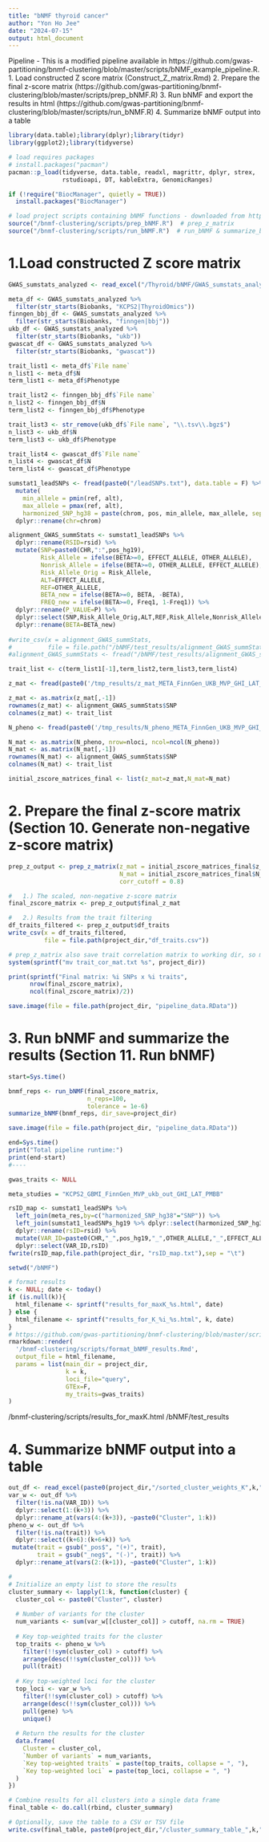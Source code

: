 ```yaml
---
title: "bNMF thyroid cancer"
author: "Yon Ho Jee"
date: "2024-07-15"
output: html_document
---
```

Pipeline - This is a modified pipeline available in https://github.com/gwas-partitioning/bnmf-clustering/blob/master/scripts/bNMF_example_pipeline.R. 
1. Load constructed Z score matrix (Construct_Z_matrix.Rmd)
2. Prepare the final z-score matrix (https://github.com/gwas-partitioning/bnmf-clustering/blob/master/scripts/prep_bNMF.R)
3. Run bNMF and export the results in html (https://github.com/gwas-partitioning/bnmf-clustering/blob/master/scripts/run_bNMF.R)
4. Summarize bNMF output into a table

```r
library(data.table);library(dplyr);library(tidyr)
library(ggplot2);library(tidyverse)
```

```r
# load requires packages
# install.packages("pacman")
pacman::p_load(tidyverse, data.table, readxl, magrittr, dplyr, strex,
               rstudioapi, DT, kableExtra, GenomicRanges)

if (!require("BiocManager", quietly = TRUE))
  install.packages("BiocManager")

# load project scripts containing bNMF functions - downloaded from https://github.com/gwas-partitioning/bnmf-clustering/tree/master/scripts
source("/bnmf-clustering/scripts/prep_bNMF.R")  # prep_z_matrix
source("/bnmf-clustering/scripts/run_bNMF.R")  # run_bNMF & summarize_bNMF
```

# 1.Load constructed Z score matrix
```r
GWAS_sumstats_analyzed <- read_excel("/Thyroid/bNMF/GWAS_sumstats_analyzed.xlsx")

meta_df <- GWAS_sumstats_analyzed %>%
  filter(str_starts(Biobanks, "KCPS2|ThyroidOmics"))
finngen_bbj_df <- GWAS_sumstats_analyzed %>%
  filter(str_starts(Biobanks, "finngen|bbj")) 
ukb_df <- GWAS_sumstats_analyzed %>%
  filter(str_starts(Biobanks, "ukb"))
gwascat_df <- GWAS_sumstats_analyzed %>%
  filter(str_starts(Biobanks, "gwascat"))

trait_list1 <- meta_df$`File name`
n_list1 <- meta_df$N
term_list1 <- meta_df$Phenotype

trait_list2 <- finngen_bbj_df$`File name`
n_list2 <- finngen_bbj_df$N
term_list2 <- finngen_bbj_df$Phenotype

trait_list3 <- str_remove(ukb_df$`File name`, "\\.tsv\\.bgz$")
n_list3 <- ukb_df$N
term_list3 <- ukb_df$Phenotype

trait_list4 <- gwascat_df$`File name`
n_list4 <- gwascat_df$N
term_list4 <- gwascat_df$Phenotype
```

```r
sumstat1_leadSNPs <- fread(paste0("/leadSNPs.txt"), data.table = F) %>% #full data available in Supplementary Table 2
  mutate(
    min_allele = pmin(ref, alt),
    max_allele = pmax(ref, alt),
    harmonized_SNP_hg38 = paste(chrom, pos, min_allele, max_allele, sep=":")) %>%
  dplyr::rename(chr=chrom) 

alignment_GWAS_summStats <- sumstat1_leadSNPs %>%
  dplyr::rename(RSID=rsid) %>%
  mutate(SNP=paste0(CHR,":",pos_hg19),
         Risk_Allele = ifelse(BETA>=0, EFFECT_ALLELE, OTHER_ALLELE),
         Nonrisk_Allele = ifelse(BETA>=0, OTHER_ALLELE, EFFECT_ALLELE),
         Risk_Allele_Orig = Risk_Allele,
         ALT=EFFECT_ALLELE, 
         REF=OTHER_ALLELE,
         BETA_new = ifelse(BETA>=0, BETA, -BETA),
         FREQ_new = ifelse(BETA>=0, Freq1, 1-Freq1)) %>%
  dplyr::rename(P_VALUE=P) %>%
  dplyr::select(SNP,Risk_Allele_Orig,ALT,REF,Risk_Allele,Nonrisk_Allele,P_VALUE,BETA_new) %>%
  dplyr::rename(BETA=BETA_new)  
  
#write_csv(x = alignment_GWAS_summStats,
#          file = file.path("/bNMF/test_results/alignment_GWAS_summStats.csv"))
#alignment_GWAS_summStats <- fread("/bNMF/test_results/alignment_GWAS_summStats.csv", data.table = F)
```

```r
trait_list <- c(term_list1[-1],term_list2,term_list3,term_list4)

z_mat <- fread(paste0('/tmp_results/z_mat_META_FinnGen_UKB_MVP_GHI_LAT_PMBB_autoreport.txt'), data.table = F)

z_mat <- as.matrix(z_mat[,-1])
rownames(z_mat) <- alignment_GWAS_summStats$SNP
colnames(z_mat) <- trait_list

N_pheno <- fread(paste0('/tmp_results/N_pheno_META_FinnGen_UKB_MVP_GHI_LAT_PMBB_autoreport.txt'), data.table = F)

N_mat <- as.matrix(N_pheno, nrow=nloci, ncol=ncol(N_pheno))
N_mat <- as.matrix(N_mat[,-1])
rownames(N_mat) <- alignment_GWAS_summStats$SNP
colnames(N_mat) <- trait_list

initial_zscore_matrices_final <- list(z_mat=z_mat,N_mat=N_mat)
```

# 2. Prepare the final z-score matrix (Section 10. Generate non-negative z-score matrix)
```r
prep_z_output <- prep_z_matrix(z_mat = initial_zscore_matrices_final$z_mat,
                               N_mat = initial_zscore_matrices_final$N_mat,
                               corr_cutoff = 0.8)

#   1.) The scaled, non-negative z-score matrix
final_zscore_matrix <- prep_z_output$final_z_mat

#   2.) Results from the trait filtering
df_traits_filtered <- prep_z_output$df_traits
write_csv(x = df_traits_filtered,
          file = file.path(project_dir,"df_traits.csv"))

# prep_z_matrix also save trait correlation matrix to working dir, so move to project dir
system(sprintf("mv trait_cor_mat.txt %s", project_dir))

print(sprintf("Final matrix: %i SNPs x %i traits",
      nrow(final_zscore_matrix),
      ncol(final_zscore_matrix)/2))

save.image(file = file.path(project_dir, "pipeline_data.RData"))
```

# 3. Run bNMF and summarize the results (Section 11. Run bNMF) 
```r
start=Sys.time()

bnmf_reps <- run_bNMF(final_zscore_matrix,
                      n_reps=100,
                      tolerance = 1e-6)
summarize_bNMF(bnmf_reps, dir_save=project_dir)

save.image(file = file.path(project_dir, "pipeline_data.RData"))

end=Sys.time()
print("Total pipeline runtime:")
print(end-start)
#----
```

```r
gwas_traits <- NULL

meta_studies = "KCPS2_GBMI_FinnGen_MVP_ukb_out_GHI_LAT_PMBB"

rsID_map <- sumstat1_leadSNPs %>%
  left_join(meta_res,by=c("harmonized_SNP_hg38"="SNP")) %>%
  left_join(sumstat1_leadSNPs_hg19 %>% dplyr::select(harmonized_SNP_hg38, harmonized_SNP,pos_hg19), by ="harmonized_SNP_hg38") %>%
  dplyr::rename(rsID=rsid) %>%
  mutate(VAR_ID=paste0(CHR,"_",pos_hg19,"_",OTHER_ALLELE,"_",EFFECT_ALLELE)) %>%
  dplyr::select(VAR_ID,rsID)
fwrite(rsID_map,file.path(project_dir, "rsID_map.txt"),sep = "\t")
```

```r
setwd("/bNMF")

# format results
k <- NULL; date <- today() 
if (is.null(k)){
  html_filename <- sprintf("results_for_maxK_%s.html", date)
} else {
  html_filename <- sprintf("results_for_K_%i_%s.html", k, date)
}
# https://github.com/gwas-partitioning/bnmf-clustering/blob/master/scripts/format_bNMF_results.Rmd
rmarkdown::render(
  '/bnmf-clustering/scripts/format_bNMF_results.Rmd',
  output_file = html_filename,
  params = list(main_dir = project_dir,
                k = k,
                loci_file="query",
                GTEx=F,
                my_traits=gwas_traits)
)
```
/bnmf-clustering/scripts/results_for_maxK.html
/bNMF/test_results

# 4. Summarize bNMF output into a table
```r
out_df <- read_excel(paste0(project_dir,"/sorted_cluster_weights_K",k,"_rev.xlsx")) 
var_w <- out_df %>%
  filter(!is.na(VAR_ID)) %>%
  dplyr::select(1:(k+3)) %>%
  dplyr::rename_at(vars(4:(k+3)), ~paste0("Cluster", 1:k))
pheno_w <- out_df %>%
  filter(!is.na(trait)) %>%
  dplyr::select((k+6):(k+6+k)) %>%
 mutate(trait = gsub("_pos$", "(+)", trait),
        trait = gsub("_neg$", "(-)", trait)) %>%
  dplyr::rename_at(vars(2:(k+1)), ~paste0("Cluster", 1:k))
```

```r
#
# Initialize an empty list to store the results
cluster_summary <- lapply(1:k, function(cluster) {
  cluster_col <- paste0("Cluster", cluster)
  
  # Number of variants for the cluster
  num_variants <- sum(var_w[[cluster_col]] > cutoff, na.rm = TRUE)
  
  # Key top-weighted traits for the cluster
  top_traits <- pheno_w %>%
    filter(!!sym(cluster_col) > cutoff) %>%
    arrange(desc(!!sym(cluster_col))) %>%
    pull(trait)
  
  # Key top-weighted loci for the cluster
  top_loci <- var_w %>%
    filter(!!sym(cluster_col) > cutoff) %>%
    arrange(desc(!!sym(cluster_col))) %>%
    pull(gene) %>%
    unique()
  
  # Return the results for the cluster
  data.frame(
    Cluster = cluster_col,
    `Number of variants` = num_variants,
    `Key top-weighted traits` = paste(top_traits, collapse = ", "),
    `Key top-weighted loci` = paste(top_loci, collapse = ", ")
  )
})

# Combine results for all clusters into a single data frame
final_table <- do.call(rbind, cluster_summary)

# Optionally, save the table to a CSV or TSV file
write.csv(final_table, paste0(project_dir,"/cluster_summary_table_",k,"_",date,".csv"), row.names = FALSE)
```
